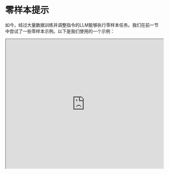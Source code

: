 # 零样本提示


如今，经过大量数据训练并调整指令的LLM能够执行零样本任务。我们在前一节中尝试了一些零样本示例。以下是我们使用的一个示例：

<iframe width="100%"
  height="415px"
  src="https://www.youtube.com/embed/ZTaHqdkxUMs?si=EDLjgAxuFxFcrSM3" allow="accelerometer; autoplay; clipboard-write; encrypted-media; gyroscope; picture-in-picture"
  allowFullScreen
  />

如今的大型语言模型(LLMs)，如 GPT-3.5 Turbo, GPT-4 和 Claude 3，都经过了调整以遵循指令，并在大量数据上进行了训练。大规模训练使这些模型能够以“零样本提示”的方式执行某些任务。零样本提示意味着用于与模型交互的提示不包含任何实际示例或演示，而直接指示模型执行任务，无需任何其他示例来引导它。

在上一节中，我们尝试了几个零样本示例。下面是我们使用的示例之一（即文本分类）：

*提示：*
```
将文本分类为中性、负面或正面。

文本：我认为这次假期还可以。
情感：
```

*输出：*
```
中性
```

请注意，在上面的提示中，我们没有向模型提供任何示例——这就是零样本能力的作用。

指令调整已被证明可以改善零样本学习[Wei等人（2022）](https://arxiv.org/pdf/2109.01652.pdf)。指令调整本质上是在通过指令描述的数据集上微调模型的概念。此外，[RLHF](https://arxiv.org/abs/1706.03741)（来自人类反馈的强化学习）已被采用以扩展指令调整，其中模型被调整以更好地适应人类偏好。这一最新发展推动了像ChatGPT这样的模型。我们将在接下来的章节中讨论所有这些方法和方法。

当零样本不起作用时，建议在提示中提供演示或示例，这就引出了少样本提示。在下一节中，我们将演示少样本提示。
